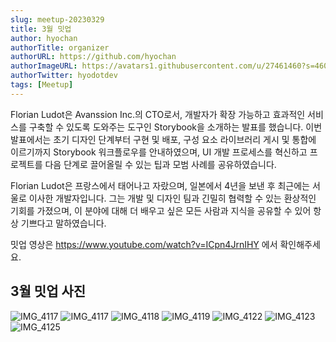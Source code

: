 ```yaml
---
slug: meetup-20230329
title: 3월 밋업
author: hyochan
authorTitle: organizer
authorURL: https://github.com/hyochan
authorImageURL: https://avatars1.githubusercontent.com/u/27461460?s=460&u=b5860875e26d33fd70fd210f4ea74f81cdf9d99b&v=4
authorTwitter: hyodotdev
tags: [Meetup]
---
```



Florian Ludot은 Avanssion Inc.의 CTO로서, 개발자가 확장 가능하고 효과적인 서비스를 구축할 수 있도록 도와주는 도구인 Storybook을 소개하는 발표를 했습니다. 이번 발표에서는 초기 디자인 단계부터 구현 및 배포, 구성 요소 라이브러리 게시 및 통합에 이르기까지 Storybook 워크플로우를 안내하였으며, UI 개발 프로세스를 혁신하고 프로젝트를 다음 단계로 끌어올릴 수 있는 팁과 모범 사례를 공유하였습니다.

Florian Ludot은 프랑스에서 태어나고 자랐으며, 일본에서 4년을 보낸 후 최근에는 서울로 이사한 개발자입니다. 그는 개발 및 디자인 팀과 긴밀히 협력할 수 있는 환상적인 기회를 가졌으며, 이 분야에 대해 더 배우고 싶은 모든 사람과 지식을 공유할 수 있어 항상 기쁘다고 말하였습니다. 

밋업 영상은 https://www.youtube.com/watch?v=ICpn4JrnIHY 에서 확인해주세요.

## 3월 밋업 사진

![IMG_4117](https://user-images.githubusercontent.com/27461460/229788078-8a44dd2b-bdd5-4739-af7c-8194602527e2.jpg)
![IMG_4117](https://user-images.githubusercontent.com/27461460/229788063-c46111d6-71b2-4a73-9835-2aba7f865758.jpg)
![IMG_4118](https://user-images.githubusercontent.com/27461460/229788086-741c93e8-fa57-4be5-9e66-7c593c4a62a6.jpg)
![IMG_4119](https://user-images.githubusercontent.com/27461460/229788088-f37b3e28-1819-47fd-b854-bf6b6f684f2c.jpg)
![IMG_4122](https://user-images.githubusercontent.com/27461460/229788102-dbf73636-ac92-4599-9110-9214803adbce.jpg)
![IMG_4123](https://user-images.githubusercontent.com/27461460/229788106-eb05e05c-e168-43f9-be9f-eb7a4093f028.jpg)
![IMG_4125](https://user-images.githubusercontent.com/27461460/229788112-43af8d70-2efd-40fe-bf7d-26531c7724e1.jpg)

<AdFitMobileBanner
  unit="DAN-ECUZO05s14SU0P7d"
  className="adfit-middle-mobile-2023-03-29"
/>
